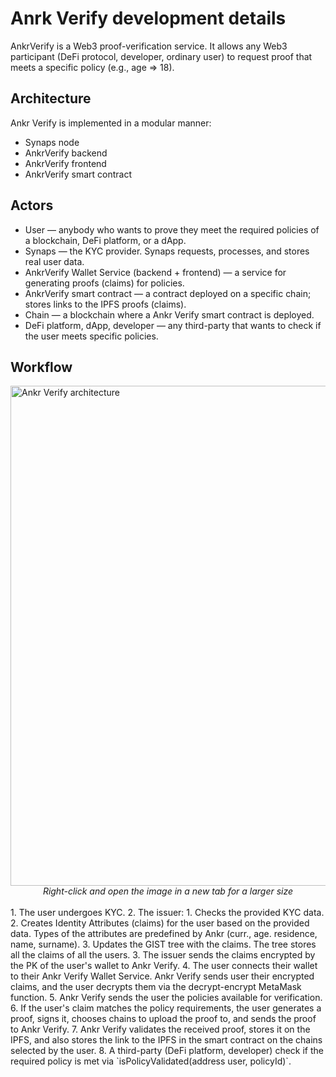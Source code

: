 # Anrk Verify development details

AnkrVerify is a Web3 proof-verification service. It allows any Web3 participant (DeFi protocol, developer, ordinary user) to request proof that meets a specific policy (e.g., age => 18).

## Architecture
Ankr Verify is implemented in a modular manner:
* Synaps node
* AnkrVerify backend
* AnkrVerify frontend
* AnkrVerify smart contract

## Actors
* User — anybody who wants to prove they meet the required policies of a blockchain, DeFi platform, or a dApp.
* Synaps — the KYC provider. Synaps requests, processes, and stores real user data.
* AnkrVerify Wallet Service (backend + frontend) — a service for generating proofs (claims) for policies.
* AnkrVerify smart contract — a contract deployed on a specific chain; stores links to the IPFS proofs (claims).
* Chain — a blockchain where a Ankr Verify smart contract is deployed.
* DeFi platform, dApp, developer — any third-party that wants to check if the user meets specific policies.

## Workflow
<img src="/docs/verify/ankr-verify-architecture.png" alt="Ankr Verify architecture" class="responsive-pic" width="800" />
<center><i>Right-click and open the image in a new tab for a larger size</i></center><br/>
1. The user undergoes KYC.
2. The issuer:
   1. Checks the provided KYC data.
   2. Creates Identity Attributes (claims) for the user based on the provided data. Types of the attributes are predefined by Ankr (curr., age. residence, name, surname).
   3. Updates the GIST tree with the claims. The tree stores all the claims of all the users.
3. The issuer sends the claims encrypted by the PK of the user's wallet to Ankr Verify.
4. The user connects their wallet to their Ankr Verify Wallet Service. Ankr Verify sends user their encrypted claims, and the user decrypts them via the decrypt-encrypt MetaMask function.
5. Ankr Verify sends the user the policies available for verification.
6. If the user's claim matches the policy requirements, the user generates a proof, signs it, chooses chains to upload the proof to, and sends the proof to Ankr Verify.
7. Ankr Verify validates the received proof, stores it on the IPFS, and also stores the link to the IPFS in the smart contract on the chains selected by the user.
8. A third-party (DeFi platform, developer) check if the required policy is met via `isPolicyValidated(address user, policyId)`.